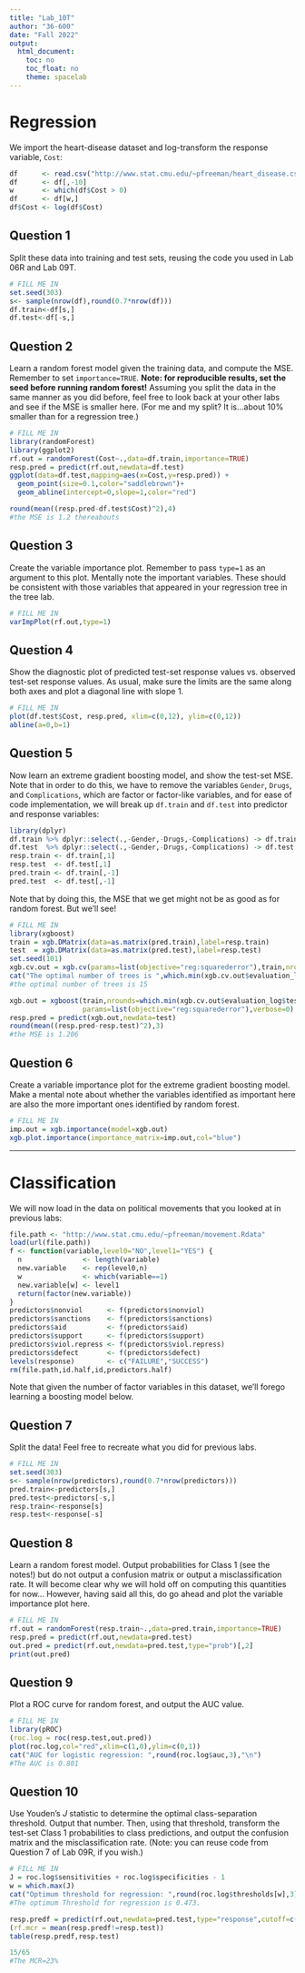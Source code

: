 ```yaml
---
title: "Lab_10T"
author: "36-600"
date: "Fall 2022"
output: 
  html_document:
    toc: no
    toc_float: no
    theme: spacelab
---
```


# Regression

We import the heart-disease dataset and log-transform the response variable, `Cost`:
```r
df      <- read.csv("http://www.stat.cmu.edu/~pfreeman/heart_disease.csv",stringsAsFactors=TRUE)
df      <- df[,-10]
w       <- which(df$Cost > 0)
df      <- df[w,]
df$Cost <- log(df$Cost)
```

## Question 1

Split these data into training and test sets, reusing the code you used in Lab 06R and Lab 09T.
```r
# FILL ME IN
set.seed(303)
s<- sample(nrow(df),round(0.7*nrow(df)))
df.train<-df[s,]
df.test<-df[-s,]
```

## Question 2

Learn a random forest model given the training data, and compute the MSE. Remember to set `importance=TRUE`. **Note: for reproducible results, set the seed before running random forest!** Assuming you split the data in the same manner as you did before, feel free to look back at your other labs and see if the MSE is smaller here. (For me and my split? It is...about 10% smaller than for a regression tree.)
```r
# FILL ME IN
library(randomForest)
library(ggplot2)
rf.out = randomForest(Cost~.,data=df.train,importance=TRUE)
resp.pred = predict(rf.out,newdata=df.test)
ggplot(data=df.test,mapping=aes(x=Cost,y=resp.pred)) +
  geom_point(size=0.1,color="saddlebrown")+
  geom_abline(intercept=0,slope=1,color="red")

round(mean((resp.pred-df.test$Cost)^2),4)
#the MSE is 1.2 thereabouts
```

## Question 3

Create the variable importance plot. Remember to pass `type=1` as an argument to this plot. Mentally note the important variables. These should be consistent with those variables that appeared in your regression tree in the tree lab.
```r
# FILL ME IN
varImpPlot(rf.out,type=1)
```

## Question 4

Show the diagnostic plot of predicted test-set response values vs. observed test-set response values. As usual, make sure the limits are the same along both axes and plot a diagonal line with slope 1.
```r
# FILL ME IN
plot(df.test$Cost, resp.pred, xlim=c(0,12), ylim=c(0,12))
abline(a=0,b=1)
```

## Question 5

Now learn an extreme gradient boosting model, and show the test-set MSE. Note that in order to do this, we have to remove the variables `Gender`, `Drugs`, and `Complications`, which are factor or factor-like variables, and for ease of code implementation, we will break up `df.train` and `df.test` into predictor and response variables:
```r
library(dplyr)
df.train %>% dplyr::select(.,-Gender,-Drugs,-Complications) -> df.train
df.test  %>% dplyr::select(.,-Gender,-Drugs,-Complications) -> df.test
resp.train <- df.train[,1]
resp.test  <- df.test[,1]
pred.train <- df.train[,-1]
pred.test  <- df.test[,-1]
```
Note that by doing this, the MSE that we get might not be as good as for random forest. But we'll see!
```r
# FILL ME IN
library(xgboost)
train = xgb.DMatrix(data=as.matrix(pred.train),label=resp.train)
test  = xgb.DMatrix(data=as.matrix(pred.test),label=resp.test)
set.seed(101)
xgb.cv.out = xgb.cv(params=list(objective="reg:squarederror"),train,nrounds=50,nfold=5,verbose=0)
cat("The optimal number of trees is ",which.min(xgb.cv.out$evaluation_log$test_rmse_mean),"\n")
#the optimal number of trees is 15

xgb.out = xgboost(train,nrounds=which.min(xgb.cv.out$evaluation_log$test_rmse_mean),
                  params=list(objective="reg:squarederror"),verbose=0)
resp.pred = predict(xgb.out,newdata=test)
round(mean((resp.pred-resp.test)^2),3)
#the MSE is 1.206
```

## Question 6

Create a variable importance plot for the extreme gradient boosting model. Make a mental note about whether the variables identified as important here are also the more important ones identified by random forest.
```r
# FILL ME IN
imp.out = xgb.importance(model=xgb.out)
xgb.plot.importance(importance_matrix=imp.out,col="blue")
```

---

# Classification

We will now load in the data on political movements that you looked at in previous labs:
```r
file.path <- "http://www.stat.cmu.edu/~pfreeman/movement.Rdata"
load(url(file.path))
f <- function(variable,level0="NO",level1="YES") {
  n               <- length(variable)
  new.variable    <- rep(level0,n)
  w               <- which(variable==1)
  new.variable[w] <- level1
  return(factor(new.variable))
}
predictors$nonviol      <- f(predictors$nonviol)
predictors$sanctions    <- f(predictors$sanctions)
predictors$aid          <- f(predictors$aid)
predictors$support      <- f(predictors$support)
predictors$viol.repress <- f(predictors$viol.repress)
predictors$defect       <- f(predictors$defect)
levels(response)        <- c("FAILURE","SUCCESS")
rm(file.path,id.half,id,predictors.half)
```

Note that given the number of factor variables in this dataset, we'll forego learning a boosting model below.

## Question 7

Split the data! Feel free to recreate what you did for previous labs.
```r
# FILL ME IN
set.seed(303)
s<- sample(nrow(predictors),round(0.7*nrow(predictors)))
pred.train<-predictors[s,]
pred.test<-predictors[-s,]
resp.train<-response[s]
resp.test<-response[-s]
```

## Question 8

Learn a random forest model. Output probabilities for Class 1 (see the notes!) but do not output a confusion matrix or output a misclassification rate. It will become clear why we will hold off on computing this quantities for now... However, having said all this, do go ahead and plot the variable importance plot here.
```r
# FILL ME IN
rf.out = randomForest(resp.train~.,data=pred.train,importance=TRUE)
resp.pred = predict(rf.out,newdata=pred.test)
out.pred = predict(rf.out,newdata=pred.test,type="prob")[,2]
print(out.pred)
```

## Question 9

Plot a ROC curve for random forest, and output the AUC value.
```r
# FILL ME IN
library(pROC)
(roc.log = roc(resp.test,out.pred))
plot(roc.log,col="red",xlim=c(1,0),ylim=c(0,1))
cat("AUC for logistic regression: ",round(roc.log$auc,3),"\n")
#The AUC is 0.801
```

## Question 10

Use Youden's $J$ statistic to determine the optimal class-separation threshold. Output that number. Then, using that threshold, transform the test-set Class 1 probabilities to class predictions, and output the confusion matrix and the misclassification rate. (Note: you can reuse code from Question 7 of Lab 09R, if you wish.)
```r
# FILL ME IN
J = roc.log$sensitivities + roc.log$specificities - 1
w = which.max(J)
cat("Optimum threshold for regression: ",round(roc.log$thresholds[w],3),"\n")
#The optimum Threshold for regression is 0.473.

resp.predf = predict(rf.out,newdata=pred.test,type="response",cutoff=c(0.473,0.527))
(rf.mcr = mean(resp.predf!=resp.test))
table(resp.predf,resp.test)

15/65
#The MCR=23%
```
